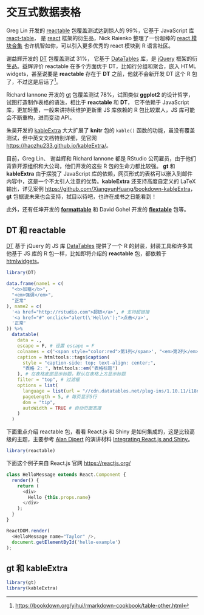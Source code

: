 # 交互式数据表格 {#chap:interactive-data-tables}

Greg Lin 开发的 [reactable](https://github.com/glin/reactable) 包覆盖测试达到惊人的 99\%，它基于 JavaScript 库 [react-table](https://github.com/tannerlinsley/react-table)， 是 [react](https://github.com/facebook/react) 框架的衍生品，Nick Raienko 整理了一份超棒的 [react 模块合集](https://github.com/enaqx/awesome-react) 也许机智如你，可以引入更多优秀的 react 模块到 R 语言社区。

谢益辉开发的 [DT](https://github.com/rstudio/DT) 包覆盖测试 31\%， 它基于 [DataTables](https://datatables.net/) 库，是 [jQuery](https://jquery.com/) 框架的衍生品。益辉评价 reactable 在多个方面优于 DT，比如行分组和聚合，嵌入 HTML widgets，甚至说要是 **reactable** 存在于 **DT** 之前，他就不会新开发 DT 这个 R 包了，不过这是后话了[^dt-vs-reactable]。

Richard Iannone 开发的 [gt](https://github.com/rstudio/gt) 包覆盖测试 78\%，试图类似 **ggplot2** 的设计哲学，试图打造制作表格的语法，相比于 **reactable** 和 **DT**， 它不依赖于 JavaScript 库，更加轻量，一般来讲持续维护更新重 JS 库依赖的 R 包比较累人，JS 库可能会不断重构，进而变动 API。

朱昊开发的 [kableExtra](https://github.com/haozhu233/kableExtra) 大大扩展了 **knitr** 包的 `kable()` 函数的功能，虽没有覆盖测试，但中英文文档特别详细，见官网 <https://haozhu233.github.io/kableExtra/>。

目前，Greg Lin、 谢益辉和 Richard Iannone 都是 RStudio 公司雇员，由于他们背靠开源组织和大公司，他们开发的这些 R 包的生命力都比较强。 **gt** 和 **kableExtra** 由于摆脱了 JavaScript 库的依赖，网页形式的表格可以嵌入到邮件内容中，这是一个不太引人注意的优势。**kableExtra** 还支持高度自定义的 LaTeX 输出，详见案例 <https://github.com/XiangyunHuang/bookdown-kableExtra>，**gt** 包据说未来也会支持，拭目以待吧，也许在成书之日能看到！

此外，还有任坤开发的 [**formattable**](https://github.com/renkun-ken/formattable) 和 David Gohel 开发的 [**flextable**](https://github.com/davidgohel/flextable) 包等。


[^dt-vs-reactable]: <https://bookdown.org/yihui/rmarkdown-cookbook/table-other.html>

## DT 和 reactable {#sec:dt-reactable}

[DT](https://github.com/rstudio/DT) 基于 jQuery 的 JS 库 [DataTables](https://datatables.net/) 提供了一个 R 的封装，封装工具和许多其他基于 JS 库的 R 包一样，比如即将介绍的 **reactable** 包，都依赖于 [htmlwidgets](https://github.com/ramnathv/htmlwidgets)。


```r
library(DT)
```


```r
data.frame(name1 = c(
  "<b>加粗</b>",
  "<em>强调</em>",
  "正常"
), name2 = c(
  '<a href="http://rstudio.com">超链</a>', # 支持超链接
  '<a href="#" onclick="alert(\'Hello\');">点击</a>',
  '正常'
)) %>%
  datatable(
    data = .,
    escape = F, # 设置 escape = F
    colnames = c('<span style="color:red">第1列</span>', "<em>第2列</em>"),
    caption = htmltools::tags$caption(
      style = "caption-side: top; text-align: center;",
      "表格 2: ", htmltools::em("表格标题")
    ), # 在表格底部显示标题，默认在表格上方显示标题
    filter = "top", # 过滤框
    options = list(
      language = list(url = "//cdn.datatables.net/plug-ins/1.10.11/i18n/Chinese.json"), # 汉化
      pageLength = 5, # 每页显示5行
      dom = "tip",
      autoWidth = TRUE # 自动页面宽度
    )
  )
```



下面重点介绍 reactable 包，看看 React.js 和 Shiny 是如何集成的，这是比较高级的主题，主要参考 [Alan Dipert](https://github.com/alandipert) 的演讲材料 [Integrating React.js and Shiny](https://rstudio.com/resources/rstudioconf-2019/integrating-react-js-and-shiny/)。

```r
library(reactable) 
```

下面这个例子来自 React.js 官网 <https://reactjs.org/>

```js
class HelloMessage extends React.Component {
  render() {
    return (
      <div>
        Hello {this.props.name}
      </div>
    );
  }
}

ReactDOM.render(
  <HelloMessage name="Taylor" />,
  document.getElementById('hello-example')
);
```

## gt 和 kableExtra {#sec:gt-kableExtra}

```r
library(gt)
library(kableExtra)
```
